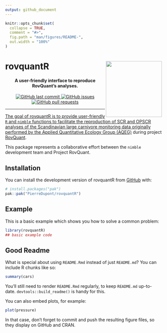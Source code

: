 ```yaml
---
output: github_document
---
```


<!-- README.md is generated from README.Rmd. Please edit that file -->

```r
knitr::opts_chunk$set(
  collapse = TRUE,
  comment = "#>",
  fig.path = "man/figures/README-",
  out.width = "100%"
)
```

# rovquantR <a href="https://www.nmbu.no/en/research/projects/rovquant"><img src="man/figures/RovQuant.png" align="right" height="180" /></a>

<h4 align="center">A user-friendly interface to reproduce RovQuant's analyses.</h4>


<!-- badges: start -->
<p align="center">
    <a href="https://github.com/PierreDupont/rovquantR/commits/master">
    <img src="https://img.shields.io/github/last-commit/PierreDupont/rovquantR.svg?style=flat-square&logo=github&logoColor=white"
         alt="GitHub last commit">
    <a href="https://github.com/PierreDupont/rovquantR/issues">
    <img src="https://img.shields.io/github/issues-raw/PierreDupont/rovquantR.svg?style=flat-square&logo=github&logoColor=white"
         alt="GitHub issues">
    <a href="https://github.com/PierreDupont/rovquantR/pulls">
    <img src="https://img.shields.io/github/issues-pr-raw/PierreDupont/rovquantR.svg?style=flat-square&logo=github&logoColor=white"
         alt="GitHub pull requests">
</p>
<!-- badges: end -->


<!-- <p align="center"> -->
<!--   <a href="#installation">Installation</a> • -->
<!--   <a href="#example">Example</a> • -->
<!--   <a href="#goodrm">Good Readme</a>  -->
<!-- </p> -->

---

The goal of rovquantR is to provide user-friendly `R` and `nimble` functions to facilitate the reproduction of SCR and OPSCR analyses of the Scandinavian large carnivore monitoring data originally performed by the [Applied Quantitative Ecology Group (AQEG)](https://www.nmbu.no/en/research/groups/applied-quantitative-ecology-group-aqeg) during project [RovQuant](https://www.nmbu.no/en/projects/rovquant).

This package represents a collaborative effort between the `nimble` development team and Project RovQuant.



## Installation

You can install the development version of rovquantR from [GitHub](https://github.com/) with:

```r
# install.packages("pak")
pak::pak("PierreDupont/rovquantR")
```


## Example

This is a basic example which shows you how to solve a common problem:

```r
library(rovquantR)
## basic example code
```


## Good Readme

What is special about using `README.Rmd` instead of just `README.md`? You can include R chunks like so:

```r
summary(cars)
```

You'll still need to render `README.Rmd` regularly, to keep `README.md` up-to-date. `devtools::build_readme()` is handy for this.

You can also embed plots, for example:

```r
plot(pressure)
```

In that case, don't forget to commit and push the resulting figure files, so they display on GitHub and CRAN.
